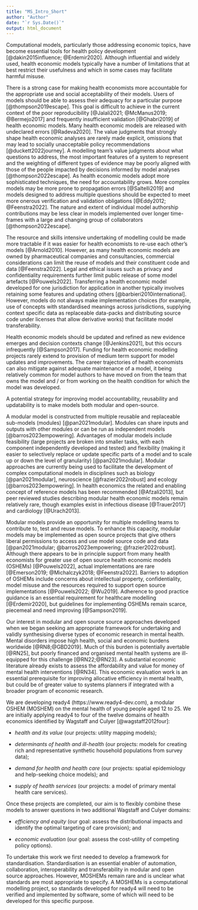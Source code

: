 ```yaml
---
title: "MS_Intro_Short"
author: "Author"
date: "`r Sys.Date()`"
output: html_document
---
```


<!-- `r ifelse(is.na(params$X@background_1L_chr),"",params$X@background_1L_chr)`  -->
Computational models, particularly those addressing economic topics, have become essential tools for health policy development [@dakin2015influence; @Erdemir2020]. Although influential and widely used, health economic models typically have a number of limitations that at best restrict their usefulness and which in some cases may facilitate harmful misuse.

There is a strong case for making health economists more accountable for the appropriate use and social acceptability of their models. Users of models should be able to assess their adequacy for a particular purpose [@thompson2019escape].  This goal is difficult to achieve in the current context of the poor reproducibility [@Jalali2021; @McManus2019; @Bermejo2017] and frequently insufficient validation [@Ghabri2019] of health economic models. Many health economic models are released with undeclared errors [@Radeva2020]. The value judgments that strongly shape health economic analyses are rarely made explicit, omissions that may lead to socially unacceptable policy recommendations [@duckett2022journey]. A modelling team's value judgments about what questions to address, the most important features of a system to represent and the weighting of different types of evidence may be poorly aligned with those of the people impacted by decisions informed by model analyses [@thompson2022escape]. As health economic models adopt more sophisticated techniques, the need for accountability grows. More complex models may be more prone to propagation errors [@Saltelli2019] and models designed to address multiple questions should be expected to meet more onerous verification and validation obligations [@Eddy2012; @Feenstra2022]. The nature and extent of individual model authorship contributions may be less clear in models implemented over longer time-frames with a large and changing group of collaborators [@thompson2022escape].

The resource and skills intensive undertaking of modelling could be made more tractable if it was easier for health economists to re-use each other's models [@Arnold2010]. However, as many health economic models are owned by pharmaceutical companies and consultancies, commercial considerations can limit the reuse of models and their constituent code and data [@Feenstra2022]. Legal and ethical issues such as privacy and confidentiality requirements further limit public release of some model artefacts [@Pouwels2022]. Transferring a health economic model developed for one jurisdiction for application in another typically involves retaining some features and updating others [@barbieri2010international]. However, models do not always make implementation choices (for example, use of concepts with standardised meanings across jurisdictions<!-- [@garcia2021cost] -->, supplying context specific data as replaceable data-packs and distributing source code under licenses that allow derivative works) that facilitate model transferability.

Health economic models should be updated and refined as new evidence emerges and decision contexts change [@Jenkins2021], but this occurs infrequently [@Sampson2017]. Funding for health economic modelling projects rarely extend to provision of medium term support for model updates and improvements. The career trajectories of health economists can also mitigate against adequate maintenance of a model, it being relatively common for model authors to have moved on from the team that owns the model and / or from working on the health condition for which the model was developed.

A potential strategy for improving model accountability, reusability and updatability is to make models both modular and open-source.

A modular model is constructed from multiple reusable and replaceable sub-models (modules) [@pan2021modular]. Modules can share inputs and outputs with other modules or can be run as independent models [@barros2023empowering]. Advantages of modular models include feasibility (large projects are broken into smaller tasks, with each component independently developed and tested) and flexibility (making it easier to selectively replace or update specific parts of a model and to scale up or down the level of granularity) [@pan2021modular]. Modular approaches are currently being used to facilitate the development of complex computational models in disciplines such as biology [@pan2021modular], neuroscience [@frazier2022robust] and ecology [@barros2023empowering]. In health economics the related and enabling concept of reference models has been recommended [@Afzali2013], but peer reviewed studies describing modular health economic models remain relatively rare, though examples exist in infectious disease [@Trauer2017] and cardiology [@Urach2013].

Modular models provide an opportunity for multiple modelling teams to contribute to, test and reuse models. To enhance this capacity, modular models may be implemented as open source projects that give others liberal permissions to access and use model source code and data [@pan2021modular; @barros2023empowering; @frazier2022robust]. Although there appears to be in principle support from many health economists for greater use of open source health economic models (OSHEMs)  [@Pouwels2022], actual implementations are rare [@Emerson2019; @Michalczyk2018; @Feenstra2022]. Barriers to adoption of OSHEMs include concerns about intellectual property, confidentiality, model misuse and the resources required to support open source implementations [@Pouwels2022; @Wu2019]. Adherence to good practice guidance is an essential requirement for healthcare modelling [@Erdemir2020], but guidelines for implementing OSHEMs remain scarce, piecemeal and need improving [@Sampson2019]. 

Our interest in modular and open source source approaches developed when we began seeking am appropriate framework for undertaking and validly synthesising diverse types of economic research in mental health. Mental disorders impose high health, social and economic burdens worldwide [@RN8;@GBD2019]. Much of this burden is potentially avertable [@RN25], but poorly financed and organised mental health systems are ill-equipped for this challenge [@RN22;@RN23]. A substantial economic literature already exists to assess the affordability and value for money of mental health interventions [@RN34]. This economic evaluation work is an essential prerequisite for improving allocative efficiency in mental health, but could be of greater value to systems planners if integrated with a broader program of economic research. 

We are developing ready4 (https://www.ready4-dev.com), a modular OSHEM (MOSHEM) on the mental health of young people aged 12 to 25. We are initially applying ready4 to four of the twelve domains of health economics identified by Wagstaff and Culyer [@wagstaff2012four]:
<!-- There is therefore an opportunity for health economists to undertake mental health research of significant potential public benefit. -->

- *health and its value* (our projects: utility mapping models); 

- *determinants of health and ill-health* (our projects: models for creating rich and representative synthetic household populations from survey data);

- *demand for health and health care* (our projects: spatial epidemiology and help-seeking choice models); and

- *supply of health services* (our projects: a model of primary mental health care services). 

Once these projects are completed, our aim is to flexibly combine these models to answer questions in two additional Wagstaff and Culyer domains:

- *efficiency and equity* (our goal: assess the distributional impacts and identify the optimal targeting of care provision); and

- *economic evaluation* (our goal: assess the cost-utility of competing policy options).

To undertake this work we first needed to develop a framework for standardisation. Standardisation is an essential enabler of automation, collaboration, interoperability and transferability in modular and open source approaches. However, MOSHEMs remain rare and is unclear what standards are most appropriate to specify. A MOSHEMs is a computational modelling project, so standards developed for ready4 will need to be verified and implemented by software, some of which will need to be developed for this specific purpose. 

<!-- When planning how to undertake and synthesise this program of work, we became concerned with issues relating to accountability, reusability and updatability. If mistakes are common in individual health economic modelling projects [@Radeva2020], then combining multiple projects may be particularly error prone. The risk of errors may also depend on whether a model is too simple or too complex [@Saltelli2019], so the level of granularity appropriate for one model application may be ill-suited to another. Undertaking a multiannual program of interdependent work raises the risk that models developed in the first phase of a project may need to be updated by the time the project is approaching conclusion. -->

<!-- These concerns led us to seek the MOSHEM approach that provides the transparency to make it easier for errors to be uncovered, the adaptability to fix these errors and the flexibility to facilitate interchangeability between representations of different levels of granularity.  -->


